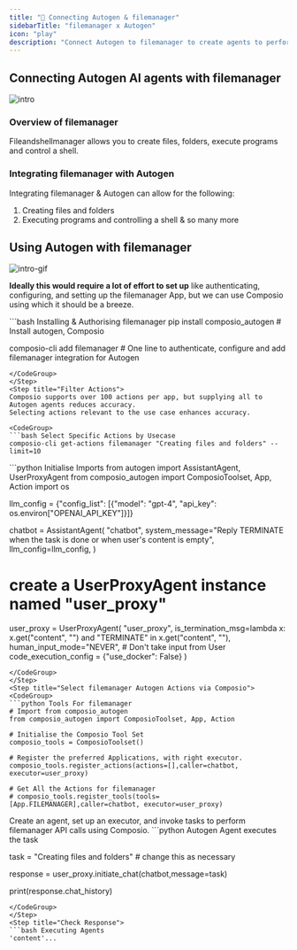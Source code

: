 ```yaml
---
title: "🚀 Connecting Autogen & filemanager"
sidebarTitle: "filemanager x Autogen"
icon: "play"
description: "Connect Autogen to filemanager to create agents to perform tasks using natural language"
---
```


## Connecting Autogen AI agents with filemanager
![intro](/media/intro.jpg)

### Overview of filemanager

Fileandshellmanager allows you to create files, folders, execute programs and control a shell.

### Integrating filemanager with Autogen

Integrating filemanager & Autogen can allow for the following:

1. Creating files and folders
2. Executing programs and controlling a shell
& so many more

## Using Autogen with filemanager
![intro-gif](/media/intro.gif)
<Steps>
<Step title="Setting Up the Environment">

**Ideally this would require a lot of effort to set up** like authenticating, configuring, and setting up the filemanager App, but we can use Composio using which it should be a breeze.

<CodeGroup>
```bash Installing & Authorising filemanager
pip install composio_autogen # Install autogen, Composio 

composio-cli add filemanager # One line to authenticate, configure and add filemanager integration for Autogen
```
</CodeGroup>
</Step>
<Step title="Filter Actions">
Composio supports over 100 actions per app, but supplying all to Autogen agents reduces accuracy.
Selecting actions relevant to the use case enhances accuracy.

<CodeGroup>
```bash Select Specific Actions by Usecase
composio-cli get-actions filemanager "Creating files and folders" --limit=10
```
</CodeGroup>

</Step>
<Step title="Import Base Packages">

<CodeGroup>
```python Initialise Imports
from autogen import AssistantAgent, UserProxyAgent
from composio_autogen import ComposioToolset, App, Action
import os

llm_config = {"config_list": [{"model": "gpt-4", "api_key": os.environ["OPENAI_API_KEY"]}]}

chatbot = AssistantAgent(
    "chatbot",
    system_message="Reply TERMINATE when the task is done or when user's content is empty",
    llm_config=llm_config,
)

# create a UserProxyAgent instance named "user_proxy"
user_proxy = UserProxyAgent(
    "user_proxy",
    is_termination_msg=lambda x: x.get("content", "") and "TERMINATE" in x.get("content", ""),
    human_input_mode="NEVER", # Don't take input from User
    code_execution_config = {"use_docker": False}
)
```
</CodeGroup>
</Step>
<Step title="Select filemanager Autogen Actions via Composio">
<CodeGroup>
```python Tools For filemanager
# Import from composio_autogen
from composio_autogen import ComposioToolset, App, Action

# Initialise the Composio Tool Set
composio_tools = ComposioToolset()

# Register the preferred Applications, with right executor. 
composio_tools.register_actions(actions=[],caller=chatbot, executor=user_proxy)

# Get All the Actions for filemanager
# composio_tools.register_tools(tools=[App.FILEMANAGER],caller=chatbot, executor=user_proxy) 
```
</CodeGroup>
</Step>
<Step title="Execute the Agent">
Create an agent, set up an executor, and invoke tasks to perform filemanager API calls using Composio. 
<CodeGroup>
```python Autogen Agent executes the task

task = "Creating files and folders" # change this as necessary

response = user_proxy.initiate_chat(chatbot,message=task)

print(response.chat_history)
```
</CodeGroup>
</Step>
<Step title="Check Response">
```bash Executing Agents
'content'...
```
</Step>
</Steps>
